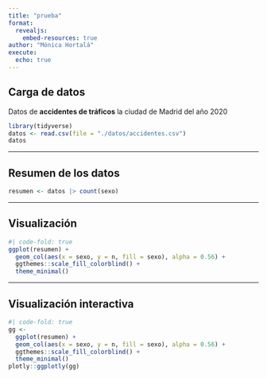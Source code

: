 ---
title: "prueba"
format:
  revealjs:
    embed-resources: true
author: "Mónica Hortalá"
execute:
  echo: true
---

## Carga de datos

Datos de **accidentes de tráficos** la ciudad de Madrid del año 2020

```{r}
library(tidyverse)
datos <- read.csv(file = "./datos/accidentes.csv")
datos
```

--- 

## Resumen de los datos

```{r}
resumen <- datos |> count(sexo)
```

---

## Visualización 

```{r}
#| code-fold: true
ggplot(resumen) +
  geom_col(aes(x = sexo, y = n, fill = sexo), alpha = 0.56) + 
  ggthemes::scale_fill_colorblind() +
  theme_minimal()
```

---


## Visualización interactiva

```{r}
#| code-fold: true
gg <- 
  ggplot(resumen) +
  geom_col(aes(x = sexo, y = n, fill = sexo), alpha = 0.56) + 
  ggthemes::scale_fill_colorblind() +
  theme_minimal()
plotly::ggplotly(gg)

```




